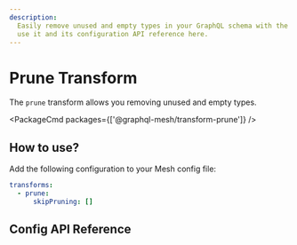 ```yaml
---
description:
  Easily remove unused and empty types in your GraphQL schema with the prune transform. Learn how to
  use it and its configuration API reference here.
---
```



# Prune Transform

The `prune` transform allows you removing unused and empty types.

<PackageCmd packages={['@graphql-mesh/transform-prune']} />

## How to use?

Add the following configuration to your Mesh config file:

```yaml filename=".meshrc.yaml" {2-3}
transforms:
  - prune:
      skipPruning: []
```

## Config API Reference


<API />

